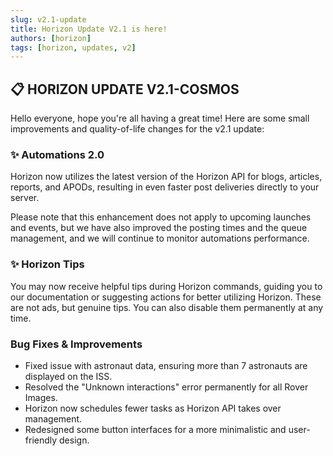 ```yaml
---
slug: v2.1-update
title: Horizon Update V2.1 is here!
authors: [horizon]
tags: [horizon, updates, v2]
---
```


## :clipboard: HORIZON UPDATE V2.1-COSMOS

Hello everyone, hope you're all having a great time! Here are some small improvements and quality-of-life changes for the v2.1 update:

### :sparkles: Automations 2.0
Horizon now utilizes the latest version of the Horizon API for blogs, articles, reports, and APODs, resulting in even faster post deliveries directly to your server.

Please note that this enhancement does not apply to upcoming launches and events, but we have also improved the posting times and the queue management, and we will continue to monitor automations performance.

### :sparkles:  Horizon Tips
You may now receive helpful tips during Horizon commands, guiding you to our documentation or suggesting actions for better utilizing Horizon. These are not ads, but genuine tips. You can also disable them permanently at any time.

### Bug Fixes & Improvements
- Fixed issue with astronaut data, ensuring more than 7 astronauts are displayed on the ISS.
- Resolved the "Unknown interactions" error permanently for all Rover Images.
- Horizon now schedules fewer tasks as Horizon API takes over management.
- Redesigned some button interfaces for a more minimalistic and user-friendly design.

